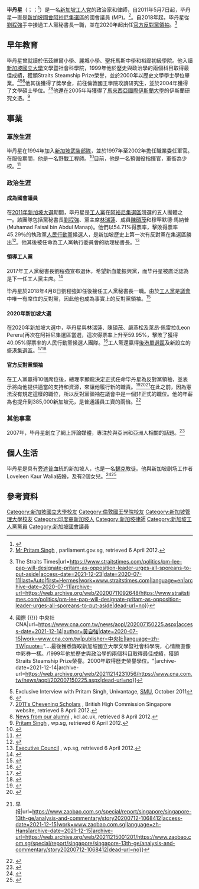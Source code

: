 
{{Infobox MP
| honorific-suffix = [[閣下|閣下]] [[國會議員|MP]] [[法律博士|JD]]
| name = 畢丹星<br>Pritam Singh
| image = Pritam Singh Singapore 4 (cropped).jpg
| image_size = 
| office1 = [[新加坡國會反對黨領袖|新加坡官方反對黨領袖]]
| order1 = 
| termstart1 = 2020年8月24日
| president1 = [[哈莉瑪·雅各布|哈莉瑪·雅各布]]
| primeminister1 = [[李顯龍|李顯龍]]
| office2 = 新加坡工人黨秘書長
| order2 = 
| termstart2 = 2018年4月8日
| chairman2 = [[林瑞蓮|林瑞蓮]]
| predecessor2 = [[刘程强|刘程强]]
| office3 = [[新加坡国会|新加坡国会]]议员
| constituency3 = [[阿裕尼集选区|阿裕尼集选区]]
| term_start3 = 2011年5月7日
| predecessor3 = {{le|再诺·阿比丁拉昔|Zainul Abidin (politician)}}
| successor3 = 
| caption = 
| birth_date = {{birth date and age|df=yes|1976|8|2}}
| birth_place = {{SIN}}
| death_date = 
| death_place = 
| restingplace = 
| restingplacecoordinates = 
| nationality = {{SIN}}
| party = [[工人黨_(新加坡)|新加坡工人黨]]
| otherparty = <!--For additional political affiliations -->
| spouse = Loveleen Kaur Walia
| relations = 
| children = 2
| residence = 
| alma_mater = [[新加坡國立大學|新加坡國立大學]]<br>[[倫敦國王學院|倫敦國王學院]]<br>[[新加坡管理大學|新加坡管理大學]]
| occupation = 律師
| religion = [[锡克教|锡克教]]
| signature = 
| website = 
| footnotes = 
| predecessor1 = 新創立
| Occupation = 國會議員
}}
'''毕丹星'''（{{lang-en|Pritam Khaira Singh}}；{{lang-pa|ਪ੍ਰੀਤਮ ਸਿੰਘ}}；{{bd|1976年|8月2日}}<ref name="Parliament Profile">{{Cite web|title=MP | Parliament of Singapore|url=https://www.parliament.gov.sg/mps/list-of-current-mps/mp/details/pritam-singh|access-date=2021-12-14|archive-date=2021-12-17|archive-url=https://web.archive.org/web/20211217120619/https://www.parliament.gov.sg/mps/list-of-current-mps/mp/details/pritam-singh|dead-url=no}}</ref>）是一名[[工人黨_(新加坡)|新加坡工人党]]的政治家和律師，自2011年5月7日起，毕丹星一直是[[新加坡國會|新加坡國會]][[阿裕尼集选区|阿裕尼集選區]]的國會議員 (MP)。<ref>[http://www.parliament.gov.sg/mp/pritam-singh?viewcv=Pritam Mr Pritam Singh] {{Wayback|url=http://www.parliament.gov.sg/mp/pritam-singh?viewcv=Pritam |date=20150924085516 }}, parliament.gov.sg, retrieved 6 April 2012.</ref>。自2018年起，毕丹星從[[劉程強|劉程強]]手中接過工人黨秘書長一職，並在2020年起出任[[新加坡國會反對黨領袖|官方反對黨領袖]]。<ref>{{Cite web|title=GE2020: Election results a clear mandate for PAP but also reflects desire for more diversity of voices in Parliament, says PM {{!}} The Straits Times|url=https://www.straitstimes.com/politics/pm-lee-pap-will-designate-pritam-as-opposition-leader-urges-all-sporeans-to-put-aside|access-date=2021-12-23|date=2020-07-11|last=Auto|first=Hermes|work=www.straitstimes.com|language=en|archive-date=2020-07-11|archive-url=https://web.archive.org/web/20200711092648/https://www.straitstimes.com/politics/pm-lee-pap-will-designate-pritam-as-opposition-leader-urges-all-sporeans-to-put-aside|dead-url=no}}</ref>

== 早年教育 ==
毕丹星曾就讀於伍茲維爾小學、麗城小學、聖托馬斯中學和裕廊初級學院。他入讀[[新加坡国立大学|新加坡國立大學]]文學暨社會科學院，1999年他於歷史與政治學的兩個科目取得最佳成績，獲頒Straits Steamship Prize榮譽，並於2000年以歷史文學學士學位畢業。<ref>{{Cite web|title=畢丹星十年磨一劍 新加坡工人黨考驗剛開始 {{!}} 國際 {{!}} 中央社 CNA|url=https://www.cna.com.tw/news/aopl/202007150225.aspx|access-date=2021-12-14|author=黃自強|date=2020-07-15|work=www.cna.com.tw|publisher=中央社|language=zh-TW|quote="....最後獲悉錄取新加坡國立大學文學暨社會科學院，心情簡直像中彩券一樣。/1999年他於歷史與政治學的兩個科目取得最佳成績，獲頒Straits Steamship Prize榮譽。2000年取得歷史榮譽學位。"|archive-date=2021-12-14|archive-url=https://web.archive.org/web/20211214231056/https://www.cna.com.tw/news/aopl/202007150225.aspx|dead-url=no}}</ref><ref>Exclusive Interview with Pritam Singh, Univantage, [[Singapore_Management_University|SMU]], October 2011</ref><ref>{{Cite web|title=这里是否留下你的光辉岁月？|url=https://www.zaobao.com.sg/znews/singapore/story20170420-751121|access-date=2020-03-11|date=2017-04-20|last=林佳憓|first=文 /|website=早报|language=zh-Hans|archive-url=https://web.archive.org/web/20191109115731/https://www.zaobao.com.sg/znews/singapore/story20170420-751121|archive-date=9 November 2019|url-status=live}}</ref>他其後獲得了獎學金，前往倫敦國王學院攻讀研究生，並於2004年獲得了文學碩士學位。<ref>[http://ukinsingapore.fco.gov.uk/en/visiting-uk/studying-in-uk/our-scholarships/015chevening-04Aug2011 2011's Chevening Scholars] {{Webarchive|url=https://archive.today/20120718161411/http://ukinsingapore.fco.gov.uk/en/visiting-uk/studying-in-uk/our-scholarships/015chevening-04Aug2011|date=18 July 2012}}, British High Commission Singapore website, retrieved 8 April 2012.</ref><ref>[http://www.kcl.ac.uk/sspp/departments/warstudies/people/alumni/news.aspx News from our alumni] {{Webarchive|url=https://web.archive.org/web/20120825174639/http://www.kcl.ac.uk/sspp/departments/warstudies/people/alumni/news.aspx|date=25 August 2012}}, kcl.ac.uk, retrieved 8 April 2012.</ref>他還在2005年時獲得了[[馬來西亞國際伊斯蘭大學|馬來西亞國際伊斯蘭大學]]的伊斯蘭研究文憑。<ref>[http://wp.sg/wpge/candidates/pritam-singh-2/ Pritam Singh] {{Webarchive|url=https://web.archive.org/web/20110626121923/http://wp.sg/wpge/candidates/pritam-singh-2/|date=26 June 2011}}, wp.sg, retrieved 6 April 2012.</ref>

== 事業 ==

=== 軍旅生涯 ===
毕丹星在1994年加入[[新加坡武裝部隊|新加坡武裝部隊]]，並於1997年至2002年擔任職業委任軍官。在服役期間，他是一名野戰工程師。<ref>{{cite web|title=‘Loss of fellow NSman hits close to home’: WP’s Pritam Singh on Aloysius Pang’s death|url=https://www.channelnewsasia.com/singapore/pritam-singh-aloysius-pang-death-tribute-nsman-909036|access-date=10 December 2021|date=24 January 2019|website=CNA|language=en|archive-date=2021-12-10|archive-url=https://web.archive.org/web/20211210204436/https://www.channelnewsasia.com/singapore/pritam-singh-aloysius-pang-death-tribute-nsman-909036|dead-url=no}}</ref>目前，他是一名預備役指揮官，軍銜為少校。<ref>{{Cite web|title=The Workers’ Party’s new Secretary-General: 10 things to know about Pritam Singh - Channel NewsAsia|url=https://web.archive.org/web/20180408095821/https://www.channelnewsasia.com/news/singapore/workers-party-secretary-general-pritam-singh-10-things-to-know-10116750|access-date=2021-12-14|date=2018-04-08|work=web.archive.org}}</ref>

=== 政治生涯 ===

==== 成為國會議員 ====
在[[2011年新加坡大选|2011年新加坡大選]]期間，毕丹星是[[工人黨_(新加坡)|工人黨]]在[[阿裕尼集选区|阿裕尼集選區]]競選的五人團體之一。該團隊包括黨秘書長[[刘程强|劉程強]]、黨主席[[林瑞莲|林瑞蓮]]、成員[[陳碩茂|陳碩茂]]和穆罕默德·馬納普(Muhamad Faisal bin Abdul Manap)。他們以54.71%得票率，擊敗得票率45.29％的執政黨[[人民行動黨|人民行動黨]]候選人，是新加坡歷史上第一次有反對黨在集選區勝出<ref>{{Cite web|title=新加坡大选：台湾出生律师披上反对党战衣|url=https://www.bbc.com/zhongwen/simp/world_commentary/2011/05/110507_singapore_voting_day|access-date=2021-12-14|date=2011-05-07|work=BBC News 中文|language=zh-hans|archive-date=2021-12-14|archive-url=https://web.archive.org/web/20211214224548/https://www.bbc.com/zhongwen/simp/world_commentary/2011/05/110507_singapore_voting_day|dead-url=no}}</ref>。他其後被任命為工人黨執行委員會的助理秘書長。<ref>[http://wp.sg/our-organisation/executive-council/ Executive Council] {{Webarchive|url=https://web.archive.org/web/20130728110917/http://wp.sg/our-organisation/executive-council/|date=28 July 2013}} , wp.sg, retrieved 6 April 2012.</ref>

==== 領導工人黨 ====
2017年工人黨秘書長劉程強宣布退休，希望新血能振興黨，而毕丹星被廣泛認為是下一任工人黨主席。<ref>{{Cite news|url=http://www.straitstimes.com/politics/pritam-singh-tipped-to-be-next-wp-chief|title=Pritam Singh tipped to be next WP chief|date=14 November 2017|work=The Straits Times|access-date=2017-12-10|language=en|archive-url=https://web.archive.org/web/20171211055326/http://www.straitstimes.com/politics/pritam-singh-tipped-to-be-next-wp-chief|archive-date=2017-12-11|url-status=live}}</ref>

毕丹星於2018年4月8日劉程強卸任後接任工人黨秘書長一職。由於[[工人黨_(新加坡)|工人黨]]是[[新加坡國會|議會]]中唯一有席位的反對黨，因此他也成為事實上的反對黨領袖。<ref>{{Cite news|url=https://www.channelnewsasia.com/news/singapore/pritam-singh-elected-new-wp-chief-succeeding-low-thia-khiang-10116736|title=Pritam Singh elected new WP chief, succeeding Low Thia Khiang|work=Channel NewsAsia|access-date=2018-04-29|language=en-US|archive-url=https://web.archive.org/web/20180408110827/https://www.channelnewsasia.com/news/singapore/pritam-singh-elected-new-wp-chief-succeeding-low-thia-khiang-10116736|archive-date=2018-04-08|url-status=live}}</ref>

==== 2020年新加坡大選 ====
在2020年新加坡大選中，毕丹星與林瑞蓮、陳碩茂、嚴燕松及萊昂·佩雷拉(Leon Perera)再次在阿裕尼集選區當選，這次得票率上升至59.95%，擊敗了獲得40.05%得票率的人民行動黨候選人團隊。<ref name="CNAAljunied">{{cite news|url=https://www.channelnewsasia.com/news/singapore/ge2020-workers-party-retains-aljunied-grc-12922390|title=GE2020: Workers' Party retains Aljunied GRC with wider margin against PAP|author=Chew Hui Min|work=Channel News Asia|date=11 June 2020|access-date=4 April 2021|archive-date=2021-04-20|archive-url=https://web.archive.org/web/20210420092919/https://www.channelnewsasia.com/news/singapore/ge2020-workers-party-retains-aljunied-grc-12922390|dead-url=no}}</ref>工人黨還贏得[[後港單選區|後港單選區]]及新設立的[[盛港集選區|盛港集選區]]。<ref>{{cite news|url=https://www.channelnewsasia.com/news/ge2020-workers-party-retains-hougang-smc-with-61-19-of-votes-12922396|title=GE2020: Workers' Party retains Hougang SMC with 61.19% of votes|last=Yeoh|first=Grace|work=Channel News Asia|date=11 July 2020|access-date=4 April 2021|archive-date=2020-07-16|archive-url=https://web.archive.org/web/20200716035952/https://www.channelnewsasia.com/news/ge2020-workers-party-retains-hougang-smc-with-61-19-of-votes-12922396|dead-url=no}}</ref><ref name="CNAAljunied2">{{cite news|url=https://www.channelnewsasia.com/news/singapore/ge2020-workers-party-retains-aljunied-grc-12922390|title=GE2020: Workers' Party retains Aljunied GRC with wider margin against PAP|author=Chew Hui Min|work=Channel News Asia|date=11 June 2020|access-date=4 April 2021|archive-date=2021-04-20|archive-url=https://web.archive.org/web/20210420092919/https://www.channelnewsasia.com/news/singapore/ge2020-workers-party-retains-aljunied-grc-12922390|dead-url=no}}</ref>

==== 官方反對黨領袖 ====
在工人黨贏得10個席位後，總理李顯龍決定正式任命毕丹星為反對黨領袖，並表示將向他提供適當的支持和資源，來讓他履行新的職責。<ref>{{Cite web|title=PM Lee Hsien Loong on GE2020 results: 'We have a clear mandate'|url=https://www.youtube.com/watch?v=BlhusR7McMg|access-date=11 July 2020|website=[[YouTube|YouTube]]|archive-url=https://web.archive.org/web/20200712020524/https://www.youtube.com/watch?v=BlhusR7McMg|archive-date=12 July 2020|url-status=live}}</ref><ref name=":0">{{Cite news|title=GE2020: Election results a clear mandate for PAP but also reflects desire for more diversity of voices in Parliament, says PM|url=https://www.straitstimes.com/politics/pm-lee-pap-will-designate-pritam-as-opposition-leader-urges-all-sporeans-to-put-aside|newspaper=The Straits Times|date=2020-07-11|accessdate=2021-12-14|issn=0585-3923|language=en|first=Royston|last=Sim|archive-date=2020-07-11|archive-url=https://web.archive.org/web/20200711092648/https://www.straitstimes.com/politics/pm-lee-pap-will-designate-pritam-as-opposition-leader-urges-all-sporeans-to-put-aside|dead-url=no}}</ref><ref>{{Cite web|title=观察家：毕丹星被点名反对党领袖 行动党或为国会两党制铺路 {{!}} 早报|url=https://www.zaobao.com.sg/special/report/singapore/singapore-13th-ge/analysis-and-commentary/story20200712-1068412|access-date=2021-12-15|work=www.zaobao.com.sg|language=zh-Hans|archive-date=2021-12-15|archive-url=https://web.archive.org/web/20211215001201/https://www.zaobao.com.sg/special/report/singapore/singapore-13th-ge/analysis-and-commentary/story20200712-1068412|dead-url=no}}</ref>在此之前，因為憲法沒有規定這樣的職位，所以反對黨領袖在議會中是一個非正式的職位。他的年薪為也提升到385,000新加坡元，是普通議員工資的兩倍。<ref>{{Cite web|title=WP's Pritam Singh clarifies he will donate half his salary increase as Opposition Leader, not half his entire salary|url=https://www.straitstimes.com/politics/wp-chief-pritam-singh-clarifies-that-he-will-donate-half-his-salary-increase-not-half-his|date=1 August 2020|website=The Straits Times|access-date=2021-12-14|archive-date=2021-12-12|archive-url=https://web.archive.org/web/20211212131017/https://www.straitstimes.com/politics/wp-chief-pritam-singh-clarifies-that-he-will-donate-half-his-salary-increase-not-half-his|dead-url=no}}</ref>

=== 其他事業 ===
2007年，毕丹星創立了網上評論媒體{{lang|en|Opinion Asia}}，專注於與亞洲和亞洲人相關的話題。<ref>{{Cite web|title=Pritam Singh|url=https://law.smu.edu.sg/images/law/pdf/ST_20110508_1.pdf|access-date=2019-09-25|website=law.smu.edu.sg|publisher=The Straits Times|archive-url=https://web.archive.org/web/20190925024834/https://law.smu.edu.sg/images/law/pdf/ST_20110508_1.pdf|archive-date=25 September 2019|url-status=live}}</ref>

== 個人生活 ==
毕丹星是具有[[旁遮普人|旁遮普]]血統的新加坡人，也是一名[[錫克教|錫克]]教徒。他與新加坡剧场工作者Loveleen Kaur Walia結婚，及有2個女兒。<ref>{{Cite news|url=https://sg.news.yahoo.com/wp-s-pritam-singh-ties-the-knot-in-colourful-ceremony.html|title=WP's Pritam Singh ties the knot in colourful ceremony|access-date=2017-12-10|language=en-SG|archive-url=https://web.archive.org/web/20171211053640/https://sg.news.yahoo.com/wp-s-pritam-singh-ties-the-knot-in-colourful-ceremony.html|archive-date=2017-12-11|url-status=live}}</ref><ref>{{Cite web|title=WP chief Pritam Singh now father of 2; baby girl delivered by emergency caesarian|url=https://www.straitstimes.com/singapore/wp-chief-pritam-singh-now-father-of-two-baby-girl-delivered-by-emergency-caesarian|access-date=2019-01-02|date=2018-08-17|last=hermesauto|website=The Straits Times|language=en|archive-url=https://web.archive.org/web/20190102143248/https://www.straitstimes.com/singapore/wp-chief-pritam-singh-now-father-of-two-baby-girl-delivered-by-emergency-caesarian|archive-date=2019-01-02|url-status=live}}</ref>

==參考資料==
{{reflist}}{{Portal box|東南亞|新加坡}}
{{DEFAULTSORT:Singh, Pritam}}
[[Category:新加坡國立大學校友|Category:新加坡國立大學校友]]
[[Category:倫敦國王學院校友|Category:倫敦國王學院校友]]
[[Category:新加坡管理大學校友|Category:新加坡管理大學校友]]
[[Category:印度裔新加坡人|Category:印度裔新加坡人]]
[[Category:新加坡律師|Category:新加坡律師]]
[[Category:新加坡工人黨黨員|Category:新加坡工人黨黨員]]
[[Category:新加坡國會議員|Category:新加坡國會議員]]
{{Singapore Parliament 2015}}
{{Singapore Parliament 2020}}